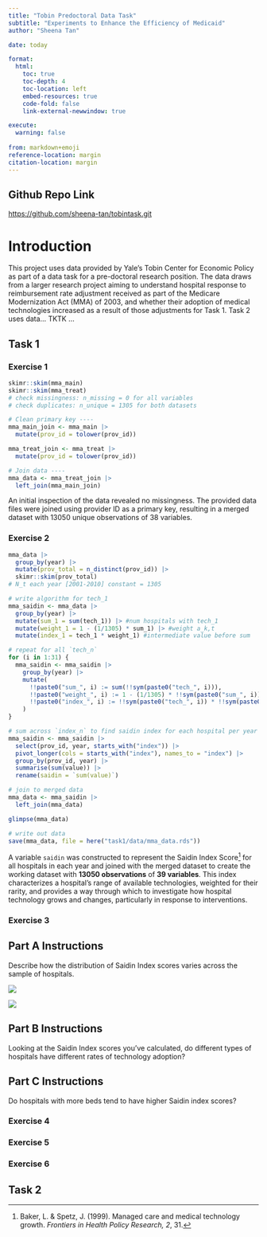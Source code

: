 ```yaml
---
title: "Tobin Predoctoral Data Task"
subtitle: "Experiments to Enhance the Efficiency of Medicaid"
author: "Sheena Tan"

date: today

format:
  html:
    toc: true
    toc-depth: 4
    toc-location: left
    embed-resources: true
    code-fold: false
    link-external-newwindow: true

execute:
  warning: false
  
from: markdown+emoji
reference-location: margin
citation-location: margin
---
```


::: {.callout-tip icon="false"}
## Github Repo Link

<https://github.com/sheena-tan/tobintask.git>
:::

# Introduction

This project uses data provided by Yale's Tobin Center for Economic Policy as part of a data task for a pre-doctoral research position. The data draws from a larger research project aiming to understand hospital response to reimbursement rate adjustment received as part of the Medicare Modernization Act (MMA) of 2003, and whether their adoption of medical technologies increased as a result of those adjustments for Task 1. Task 2 uses data... TKTK ...

## Task 1

### Exercise 1

```r
skimr::skim(mma_main)
skimr::skim(mma_treat)
# check missingness: n_missing = 0 for all variables
# check duplicates: n_unique = 1305 for both datasets

# Clean primary key ----
mma_main_join <- mma_main |>
  mutate(prov_id = tolower(prov_id))

mma_treat_join <- mma_treat |>
  mutate(prov_id = tolower(prov_id))

# Join data ----
mma_data <- mma_treat_join |>
  left_join(mma_main_join)

```

An initial inspection of the data revealed no missingness. The provided data files were joined using provider ID as a primary key, resulting in a merged dataset with 13050 unique observations of 38 variables.

### Exercise 2

```r
mma_data |>
  group_by(year) |>
  mutate(prov_total = n_distinct(prov_id)) |>
  skimr::skim(prov_total)
# N_t each year [2001-2010] constant = 1305

# write algorithm for tech_1
mma_saidin <- mma_data |>
  group_by(year) |>
  mutate(sum_1 = sum(tech_1)) |> #num hospitals with tech_1
  mutate(weight_1 = 1 - (1/1305) * sum_1) |> #weight a_k,t
  mutate(index_1 = tech_1 * weight_1) #intermediate value before sum

# repeat for all `tech_n`
for (i in 1:31) {
  mma_saidin <- mma_saidin |>
    group_by(year) |>
    mutate(
      !!paste0("sum_", i) := sum(!!sym(paste0("tech_", i))),
      !!paste0("weight_", i) := 1 - (1/1305) * !!sym(paste0("sum_", i)),
      !!paste0("index_", i) := !!sym(paste0("tech_", i)) * !!sym(paste0("weight_", i))
    )
}

# sum across `index_n` to find saidin index for each hospital per year
mma_saidin <- mma_saidin |>
  select(prov_id, year, starts_with("index")) |>
  pivot_longer(cols = starts_with("index"), names_to = "index") |>
  group_by(prov_id, year) |>
  summarise(sum(value)) |>
  rename(saidin = `sum(value)`)

# join to merged data
mma_data <- mma_saidin |>
  left_join(mma_data)

glimpse(mma_data)

# write out data
save(mma_data, file = here("task1/data/mma_data.rds"))
```

A variable `saidin` was constructed to represent the Saidin Index Score[^1] for all hospitals in each year and joined with the merged dataset to create the working dataset with **13050 observations** of **39 variables**. This index characterizes a hospital's range of available technologies, weighted for their rarity, and provides a way through which to investigate how hospital technology grows and changes, particularly in response to interventions.

[^1]: Baker, L. & Spetz, J. (1999). Managed care and medical technology growth. *Frontiers in Health
Policy Research, 2*, 31.

### Exercise 3

::: {.callout-note icon="false"}
## Part A Instructions

Describe how the distribution of Saidin Index scores varies across the sample of hospitals.

:::

![](task1/figures/saidin_density_ridge.png)

![](task1/figures/saidin_boxplot.png)

::: {.callout-note icon="false"}
## Part B Instructions

Looking at the Saidin Index scores you’ve calculated, do different types of hospitals have different rates of technology adoption?

:::

::: {.callout-note icon="false"}
## Part C Instructions

Do hospitals with more beds tend to have higher Saidin index scores?

:::

### Exercise 4

### Exercise 5

### Exercise 6

## Task 2
